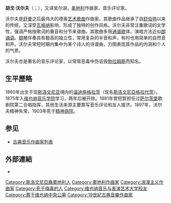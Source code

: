 {{Infobox classical
| 中文名 = 沃尔夫
| 画像 = Hugo Wolf.jpg
| 附注 =      
| 原文名 = Hugo Wolf
| 国别 = [[奥地利|奥地利]] 
| 出生日期 = {{birth date|1860|3|13}}
| 出生地 = [[斯洛文尼亞|斯洛文尼亞]][[格拉代茨|格拉代茨]]
| 逝世日期 = {{death date and age|1903|2|22|1860|3|13}}
| 逝世地 = [[奥地利|奥地利]][[维也纳|维也纳]]
| 所属时期 = 浪漫主义
| 所属乐派 =  
| 擅长作品类型 = 歌剧，艺术歌曲
| 代表作 = 歌剧《市长》，弦乐四重奏《意大利小夜曲》，默里克歌曲集，歌德歌曲集，艾辛多夫歌曲集，西班牙歌曲集，意大利歌曲集
| 师从 = [[罗伯特·富克斯|罗伯特·富克斯]]
| 学生 = 
| 官方网站 = 
}}

'''胡戈·沃尔夫'''（{{lang-de|Hugo Wolf}}；{{bd|1860年|3月13日|1903年|2月22日|catIdx=W}}），又译吴尔湖，[[奥地利|奥地利]]作曲家，音乐评论家。

沃尔夫是[[罗伯特·舒曼|舒曼]]之后最伟大的德奥[[艺术歌曲|艺术歌曲]]作曲家。其歌曲作品继承了自[[舒伯特|舒伯特]]以来的传统，又深受[[瓦格纳|瓦格纳]]影响，形成了独特的创作风格。沃尔夫非常注重歌词的文学性，强调严格按歌词的重音和分节来谱曲。其歌曲多用[[通谱歌|通谱歌]]体，演唱方法近似[[朗诵调|朗诵调]]。[[钢琴|钢琴]]伴奏具有极高的独立性，常用复杂的半音和声，有时也用简单的自然音和声。沃尔夫常短时期内集中为某个诗人的诗谱曲，力图表现其作品的内涵和个人的气质。

沃尔夫亦是著名的音乐评论家，以常常恶毒中伤诋毁[[勃拉姆斯|勃拉姆斯]]而知名。

==生平歷略==
1860年出生于现[[斯洛文尼亚|斯洛文尼亚]]境内的[[斯洛文尼亞格拉代茨|温迪施格拉茨]]（现名[[斯洛文尼亞格拉代茨|斯洛文尼亞格拉代茨]]）。1875年入[[维也纳音乐学院|维也纳音乐学院]]学习，两年后被开除。1881年曾短暂担任过[[萨尔茨堡|萨尔茨堡]]歌剧院第二合唱指挥，其他生活来源主要靠写音乐评论和友人接济。1897年，沃尔夫精神失常，1903年死于[[精神病院|精神病院]]。

==参见==
{{Portal box|古典音樂}}
* [[古典音乐作曲家列表|古典音乐作曲家列表]]

==外部連結==
* {{IMSLP|id=Wolf, Hugo}}

{{Authority control}}

{{DEFAULTSORT:Wolf, Hugo}}
[[Category:斯洛文尼亞裔奧地利人|Category:斯洛文尼亞裔奧地利人]]
[[Category:奧地利作曲家|Category:奧地利作曲家]]
[[Category:浪漫主义作曲家|Category:浪漫主义作曲家]]
[[Category:死于梅毒的人|Category:死于梅毒的人]]
[[Category:维也纳音乐与表演艺术大学校友|Category:维也纳音乐与表演艺术大学校友]]
[[Category:葬于维也纳中央公墓|Category:葬于维也纳中央公墓]]
[[Category:19世紀古典音樂作曲家|Category:19世紀古典音樂作曲家]]